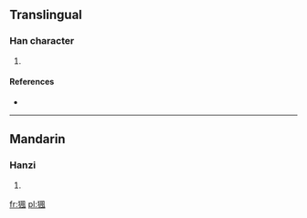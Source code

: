 ==Translingual==

===Han character===
{{Han char|rn=94|rad=犬|as=09|sn=12|four=4721<sub>0</sub>|canj=大竹竹弓戈 (KHHNI)}}

# {{defn|Han|sort=犬09}}

====References====
* {{Han ref|kx=0714.150|dkj=20522|dj=1126.140|hdz=21359.030|uh=7326|ud=29478|bh=DA76|bd=55926}}

----

==Mandarin==

===Hanzi===
{{cmn-hanzi|pin=[[fēng]] ([[feng1]]), [[máo]] ([[mao2]]), [[miáo]] ([[miao2]])|wg=feng<sup>1</sup>, mao<sup>2</sup>, miao<sup>2</sup>}}

# {{defn|Mandarin|sort=犬09}}

[[fr:猦]]
[[pl:猦]]